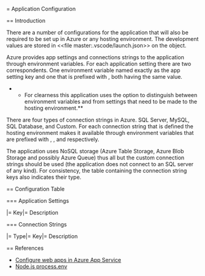 = Application Configuration

== Introduction

There are a number of configurations for the application that will also be required to be set up in Azure or any hosting environment. The development values are stored in <<file master:.vscode/launch.json>> on the {{{env}}} object.

Azure provides app settings and connections strings to the application through environment variables. For each application setting there are two correspondents. One environment variable named exactly as the app setting key and one that is prefixed with {{{APPSETTING_}}}, both having the same value.

**For clearness this application uses the {{{APPSETTING_}}} option to distinguish between environment variables and from settings that need to be made to the hosting environment.**

There are four types of connection strings in Azure. SQL Server, MySQL, SQL Database, and Custom. For each connection string that is defined the hosting environment makes it available through environment variables that are prefixed with {{{SQLCONNSTR_}}}, {{{MYSQLCONNSTR_}}}, {{{SQLAZURECONNSTR_}}} and {{{CUSTOMCONNSTR_}}} respectively.

The application uses NoSQL storage (Azure Table Storage, Azure Blob Storage and possibly Azure Queue) thus all but the custom connection strings should be used (the application does not connect to an SQL server of any kind). For consistency, the table containing the connection string keys also indicates their type.

== Configuration Table

=== Application Settings

|= Key|= Description

=== Connection Strings

|= Type|= Key|= Description

== References

* [[https://azure.microsoft.com/en-us/documentation/articles/web-sites-configure/|Configure web apps in Azure App Service]]
* [[https://nodejs.org/api/process.html#process_process_env|Node.js process.env]]
